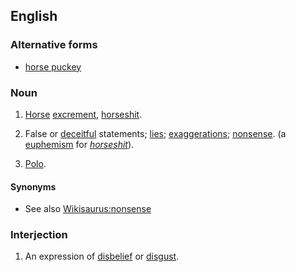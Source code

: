 ==English==

===Alternative forms===
* [[horse puckey]]

===Noun===
{{en-noun|head=[[horse]] [[hockey]]|-}}

# [[horse|Horse]] [[excrement]], [[horseshit]].
# {{context|slang|euphemistic}} False or [[deceitful]] statements; [[lie]]s; [[exaggeration]]s; [[nonsense]]. (a [[euphemism]] for ''[[horseshit]]'').
# {{context|sports}} [[polo|Polo]].

====Synonyms====
* See also [[Wikisaurus:nonsense]]

===Interjection===
{{en-interj}}

# An expression of [[disbelief]] or [[disgust]].